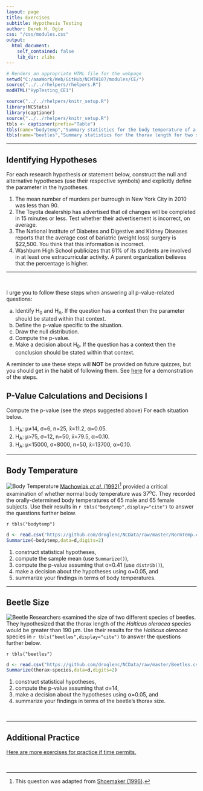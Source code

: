 ```yaml
---
layout: page
title: Exercises
subtitle: Hypothesis Testing
author: Derek H. Ogle
css: "/css/modules.css"
output:
  html_document:
    self_contained: false
    lib_dir: zlibs
---
```


```r
# Renders an appropriate HTML file for the webpage
setwd("C:/aaaWork/Web/GitHub/NCMTH107/modules/CE/")
source("../../rhelpers/rhelpers.R")
modHTML("HypTesting_CE1")
```

```r
source("../../rhelpers/knitr_setup.R")
library(NCStats)
library(captioner)
source("../../rhelpers/knitr_setup.R")
tbls <- captioner(prefix="Table")
tbls(name="bodytemp","Summary statistics for the body temperature of a sample of men and women.")
tbls(name="beetles","Summary statistics for the thorax length for two species of beetles.")
```

----

## Identifying Hypotheses

For each research hypothesis or statement below, construct the null and alternative hypotheses (use their respective symbols) and explicitly define the parameter in the hypotheses.

1. The mean number of murders per burrough in New York City in 2010 was less than 90.
1. The Toyota dealership has advertised that oil changes will be completed in 15 minutes or less. Test whether their advertisement is incorrect, on average.
1. The National Institute of Diabetes and Digestive and Kidney Diseases reports that the average cost of bariatric (weight loss) surgery is $22,500. You think that this information is incorrect. 
1. Washburn High School publicizes that 61% of its students are involved in at least one extracurricular activity. A parent organization believes that the percentage is higher.

----

&nbsp;

<div class="alert alert-success">
I urge you to follow these steps when answering all p-value-related questions:
<ol type="a">
  <li>Identify H<sub>0</sub> and H<sub>A</sub>. If the question has a context then the parameter should be stated within that context.</li>
  <li>Define the p-value specific to the situation.</li>
  <li>Draw the null distribution.</li>
  <li>Compute the p-value.</li>
  <li>Make a decision about H<sub>0</sub>. If the question has a context then the conclusion should be stated within that context.</li>
</ol>
A reminder to use these steps will <strong>NOT</strong> be provided on future quizzes, but you should get in the habit of following them. See <a href="../Explanations/Calc_pvalue_Z.html">here</a> for a demonstration of the steps.
</div>

## P-Value Calculations and Decisions I
Compute the p-value (see the steps suggested above) For each situation below.

1. H<sub>A</sub>: &mu;&#8800;14, &sigma;=6, n=25, x&#772;=11.2, &alpha;=0.05.
1. H<sub>A</sub>: &mu;>75, &sigma;=12, n=50, x&#772;=79.5, &alpha;=0.10.
1. H<sub>A</sub>: &mu;<15000, &sigma;=8000, n=50, x&#772;=13700, &alpha;=0.10.

----

## Body Temperature
<img src="zimgs/body-temperature-1.jpg" alt="Body Temperature" class="img-right">
[Machowiak *et al.* (1992)](http://www.ncbi.nlm.nih.gov/pubmed/1302471)[^1] provided a critical examination of whether normal body temperature was 37<sup>o</sup>C. They recorded the orally-determined body temperatures of 65 male and 65 female subjects. Use their results in `r tbls("bodytemp",display="cite")` to answer the questions further below.

`r tbls("bodytemp")`

```r
d <- read.csv("https://github.com/droglenc/NCData/raw/master/NormTemp.csv")
Summarize(~bodytemp,data=d,digits=2)
```

1. construct statistical hypotheses, 
1. compute the sample mean (use `Summarize()`), 
1. compute the p-value assuming that &sigma;=0.41 (use `distrib()`), 
1. make a decision about the hypotheses using &alpha;=0.05, and 
1. summarize your findings in terms of body temperatures.

----

## Beetle Size
<img src="zimgs/beetle.jpg" alt="Beetle" class="img-right">
Researchers examined the size of two different species of beetles. They hypothesized that the thorax length of the *Halticus oleracea* species would be greater than 190 &mu;m. Use their results for the *Halticus oleracea* species in `r tbls("beetles",display="cite")` to answer the questions further below.

`r tbls("beetles")`

```r
d <- read.csv("https://github.com/droglenc/NCData/raw/master/Beetles.csv")
Summarize(thorax~species,data=d,digits=2)
```

1. construct statistical hypotheses, 
1. compute the p-value assuming that &sigma;=14, 
1. make a decision about the hypotheses using &alpha;=0.05, and 
1. summarize your findings in terms of the beetle's thorax size.

&nbsp;

----

## Additional Practice

[Here are more exercises for practice if time permits.](HypTesting_CE2)

&nbsp;

[^1]: This question was adapted from [Shoemaker (1996)](http://www.amstat.org/publications/jse/v4n2/datasets.shoemaker.html).
